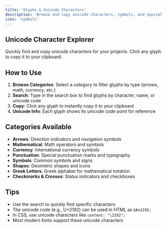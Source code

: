 ```yaml
---
title: 'Glyphs & Unicode Characters'
description: 'Browse and copy unicode characters, symbols, and special glyphs'
icon: 'symbols'
---
```



## Unicode Character Explorer

Quickly find and copy unicode characters for your projects. Click any glyph to copy it to your clipboard.

<GlyphsGrid />

## How to Use

1. **Browse Categories**: Select a category to filter glyphs by type (arrows, math, currency, etc.)
2. **Search**: Type in the search box to find glyphs by character, name, or unicode code
3. **Copy**: Click any glyph to instantly copy it to your clipboard
4. **Unicode Info**: Each glyph shows its unicode code point for reference

## Categories Available

- **Arrows**: Direction indicators and navigation symbols
- **Mathematical**: Math operators and symbols
- **Currency**: International currency symbols
- **Punctuation**: Special punctuation marks and typography
- **Symbols**: Common symbols and signs
- **Shapes**: Geometric shapes and icons
- **Greek Letters**: Greek alphabet for mathematical notation
- **Checkmarks & Crosses**: Status indicators and checkboxes

## Tips

- Use the search to quickly find specific characters
- The unicode code (e.g., U+2192) can be used in HTML as `&#x2192;`
- In CSS, use unicode characters like `content: "\2192";`
- Most modern fonts support these unicode characters